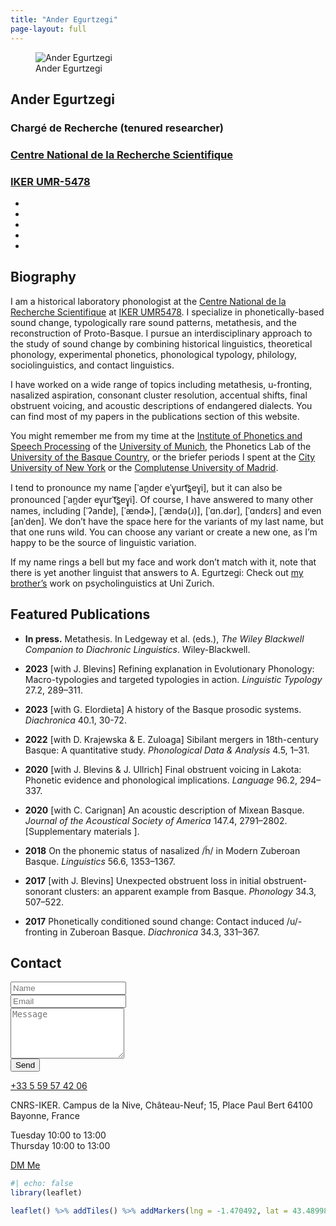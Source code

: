 ```yaml
---
title: "Ander Egurtzegi"
page-layout: full
---
```


::: {.container-fluid}

::: {.grid}

::: {.g-col-12 .g-col-md-4}

::: {.portrait}
![Ander Egurtzegi](./static/img/avatar.jpg)
:::

::: {.portrait-title}
## Ander Egurtzegi

### Chargé de Recherche (tenured researcher)

### [Centre National de la Recherche Scientifique](http://www.cnrs.fr/)

### [IKER UMR-5478](http://www.iker.cnrs.fr/?lang=en)
:::

::: {.network-icon}
- [<i class="fas fa-envelope"></i>](mailto:ander.egurtzegi@iker.cnrs.fr)
- [<i class="fab fa-twitter"></i>](https://twitter.com/egurtzegi)
- [<i class="ai ai-google-scholar"></i>](https://scholar.google.es/citations?user=HyhNsDkAAAAJ&hl=en)
- [<i class="fab fa-github"></i>](https://github.com/egurtzegi)
- [<i class="ai ai-cv"></i>](./static/files/EgurtzegiCV.pdf)
:::

:::

::: {.g-col-12 .g-col-md-8}

::: {#biography}
## Biography

I am a historical laboratory phonologist at the [Centre National de la Recherche Scientifique](http://www.cnrs.fr/) at [IKER UMR5478](http://www.iker.cnrs.fr/?lang=en). I specialize in phonetically-based sound change, typologically rare sound patterns, metathesis, and the reconstruction of Proto-Basque. I pursue an interdisciplinary approach to the study of sound change by combining historical linguistics, theoretical phonology, experimental phonetics, phonological typology, philology, sociolinguistics, and contact linguistics.

I have worked on a wide range of topics including metathesis, u-fronting, nasalized aspiration, consonant cluster resolution, accentual shifts, final obstruent voicing, and acoustic descriptions of endangered dialects. You can find most of my papers in the publications section of this website.

You might remember me from my time at the [Institute of Phonetics and Speech Processing](https://www.en.phonetik.uni-muenchen.de/index.html) of the [University of Munich](http://www.en.uni-muenchen.de/index.html), the Phonetics Lab of the [University of the Basque Country](https://www.ehu.eus/eu/home), or the briefer periods I spent at the [City University of New York](https://gc.cuny.edu/Home) or the [Complutense University of Madrid](https://www.ucm.es/english/).

I tend to pronounce my name \[ˈan̪deɾ eˈɣ̞urt͡s̻eɣ̞i], but it can also be pronounced \[ˈan̪der eɣ̞urˈt͡s̻eɣ̞i]. Of course, I have answered to many other names, including \[ˈʔandɐ], \[ˈændɚ], \[ˈændə(ɹ)], \[ˈɑn.dər], \[ˈɑndɛɾs] and even \[anˈden]. We don't have the space here for the variants of my last name, but that one runs wild. You can choose any variant or create a new one, as I'm happy to be the source of linguistic variation.

If my name rings a bell but my face and work don't match with it, note that there is yet another linguist that answers to A. Egurtzegi: Check out [my brother's](https://www.researchgate.net/profile/Aitor_Egurtzegi) work on psycholinguistics at Uni Zurich.
:::

:::

:::

::: {.featured-publications-section}

::: {.grid}

::: {.g-col-12 .g-col-md-4}

## Featured Publications

:::

::: {.g-col-12 .g-col-md-8}

- **In press.** Metathesis. In Ledgeway et al. (eds.), *The Wiley Blackwell Companion to Diachronic Linguistics*. Wiley-Blackwell. [<i class="ai ai-open-access ai-lg"></i>](./static/files/MetathesisDiaComEgurtzegi.pdf)

- **2023** [with J. Blevins] Refining explanation in Evolutionary Phonology: Macro-typologies and targeted typologies in action. *Linguistic Typology* 27.2, 289–311. [<i class="ai ai-doi ai-lg"></i>](https://doi.org/10.1515/lingty-2021-0036) [<i class="ai ai-open-access ai-lg"></i>](https://www.degruyter.com/document/doi/10.1515/lingty-2021-0036)

- **2023** [with G. Elordieta] A history of the Basque prosodic systems. *Diachronica* 40.1, 30-72. [<i class="ai ai-doi ai-lg"></i>](http://doi.org/10.1075/dia.20066.egu) [<i class="ai ai-open-access ai-lg"></i>](https://www.jbe-platform.com/content/journals/10.1075/dia.20066.egu)

- **2022** [with D. Krajewska & E. Zuloaga] Sibilant mergers in 18th-century Basque: A quantitative study. *Phonological Data & Analysis* 4.5, 1–31. [<i class="ai ai-doi ai-lg"></i>](https://doi.org/10.3765/pda.v4art5.67) [<i class="ai ai-open-access ai-lg"></i>](https://phondata.org/index.php/pda/article/view/67/43) [<i class="ai ai-osf ai-lg"></i>](https://osf.io/t6a7w/)

- **2020** [with J. Blevins & J. Ullrich] Final obstruent voicing in Lakota: Phonetic evidence and phonological implications. *Language* 96.2, 294–337. [<i class="ai ai-doi ai-lg"></i>](https://doi.org/10.1353/lan.2020.0022) [<i class="ai ai-open-access ai-lg"></i>](https://www.linguisticsociety.org/sites/default/files/05_96.2Blevins_reduced-ed.pdf)

- **2020** [with C. Carignan] An acoustic description of Mixean Basque. *Journal of the Acoustical Society of America* 147.4, 2791–2802. [<i class="ai ai-doi ai-lg"></i>](https://doi.org/10.1121/10.0000996) [<i class="ai ai-open-access ai-lg"></i>](https://asa.scitation.org/doi/pdf/10.1121/10.0000996) [Supplementary materials [<i class="ai ai-open-access ai-lg"></i>](https://asa.scitation.org/doi/suppl/10.1121/10.0000996/suppl_file/supppub1.pdf)].

- **2018** On the phonemic status of nasalized /h̃/ in Modern Zuberoan Basque. *Linguistics* 56.6, 1353–1367. [<i class="ai ai-doi ai-lg"></i>](https://doi.org/10.1515/ling-2018-0024) [<i class="ai ai-open-access ai-lg"></i>](./static/files/egurtzegi_2018_linguistics.pdf)

- **2017** [with J. Blevins] Unexpected obstruent loss in initial obstruent-sonorant clusters: an apparent example from Basque. *Phonology* 34.3, 507–522. [<i class="ai ai-doi ai-lg"></i>](https://doi.org/10.1017/S0952675717000264) [<i class="ai ai-open-access ai-lg"></i>](./static/files/blevins_egurtzegi2017phonology.pdf)

- **2017** Phonetically conditioned sound change: Contact induced /u/-fronting in Zuberoan Basque. *Diachronica* 34.3, 331–367. [<i class="ai ai-doi ai-lg"></i>](https://doi.org/10.1075/dia.34.3.02egu) [<i class="ai ai-open-access ai-lg"></i>](./static/files/Egurtzegi-u-fronting-preprint.pdf)

:::

:::

:::

::: {.contact-widget}

::: {.grid}

::: {.g-col-12 .g-col-md-4}

## Contact

:::

::: {.g-col-12 .g-col-md-8}

```{=html}
<form class="w-100" action="https://formspree.io/ander.egurtzegi@iker.cnrs.fr" method="POST">
  <div class="form-group">
    <input type="text" name="name" class="form-control" placeholder="Name" required>
  </div>
  <div class="form-group">
    <input type="email" name="email" class="form-control" placeholder="Email" required>
  </div>
  <div class="form-group">
    <textarea name="message" class="form-control" rows="5" placeholder="Message" required></textarea>
  </div>
  <button type="submit" class="btn btn-outline-primary">Send</button>
</form>
```

::: {.contact-info .mt-4}

<p><i class="fas fa-phone fa-2x"></i> [+33 5 59 57 42 06](tel:+33559574206)</p>

<p><i class="fas fa-map-marker fa-2x"></i> CNRS-IKER. Campus de la Nive, Château-Neuf; 15, Place Paul Bert 64100 Bayonne, France</p>

<p class="office-hours"><i class="fas fa-clock fa-2x"></i> Tuesday 10:00 to 13:00<br>Thursday 10:00 to 13:00</p>

<p><i class="fab fa-twitter fa-2x"></i> [DM Me](https://twitter.com/egurtzegi)</p>

:::

:::

:::

:::

::: {.grid}

::: {.g-col-12 .g-col-md-4}

:::

::: {.g-col-12 .g-col-md-8}

```r
#| echo: false
library(leaflet)

leaflet() %>% addTiles() %>% addMarkers(lng = -1.470492, lat = 43.489981, popup = "CNRS-IKER")
```

:::

:::

:::